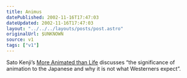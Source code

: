 ```yaml
---
title: Animus
datePublished: 2002-11-16T17:47:03
dateUpdated: 2002-11-16T17:47:03
layout: "../../../layouts/posts/post.astro"
originalUrl: $UNKNOWN
source: v1
tags: ["v1"]
---
```


Sato Kenji&#8217;s [More Animated than Life][1] discusses &#8220;the significance of animation to the Japanese and why it is not what Westerners expect&#8221;.

[1]: http://www.kampo.co.jp/kyoto-journal/media/animated.html

